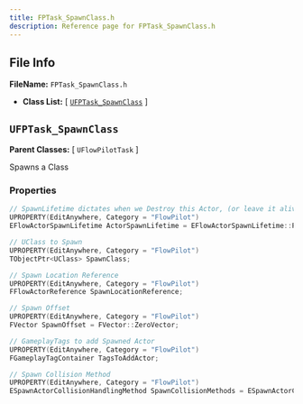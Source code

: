 ```yaml
---
title: FPTask_SpawnClass.h
description: Reference page for FPTask_SpawnClass.h
---
```


## File Info

__FileName:__ `FPTask_SpawnClass.h`
- __Class List:__ 
[ [`UFPTask_SpawnClass`](#ufptask_spawnclass) ]


## `UFPTask_SpawnClass` 


__Parent Classes:__
[ `UFlowPilotTask` ]

 
Spawns a Class 

### Properties

```cpp
// SpawnLifetime dictates when we Destroy this Actor, (or leave it alive forever) 
UPROPERTY(EditAnywhere, Category = "FlowPilot")
EFlowActorSpawnLifetime ActorSpawnLifetime = EFlowActorSpawnLifetime::Persistent;

// UClass to Spawn 
UPROPERTY(EditAnywhere, Category = "FlowPilot")
TObjectPtr<UClass> SpawnClass;

// Spawn Location Reference 
UPROPERTY(EditAnywhere, Category = "FlowPilot")
FFlowActorReference SpawnLocationReference;

// Spawn Offset 
UPROPERTY(EditAnywhere, Category = "FlowPilot")
FVector SpawnOffset = FVector::ZeroVector;

// GameplayTags to add Spawned Actor 
UPROPERTY(EditAnywhere, Category = "FlowPilot")
FGameplayTagContainer TagsToAddActor;

// Spawn Collision Method 
UPROPERTY(EditAnywhere, Category = "FlowPilot")
ESpawnActorCollisionHandlingMethod SpawnCollisionMethods = ESpawnActorCollisionHandlingMethod::AdjustIfPossibleButAlwaysSpawn;

```
